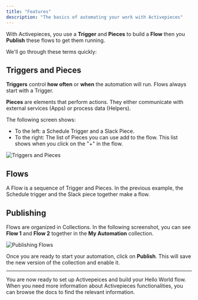 ```yaml
---
title: "Features"
description: "The basics of automating your work with Activepieces"
---
```


With Activepieces, you use a **Trigger** and **Pieces** to build a **Flow** then you **Publish** these flows to get them running.

We'll go through these terms quickly:

## Triggers and Pieces

**Triggers** control **how often** or **when** the automation will run. Flows always start with a Trigger.

**Pieces** are elements that perform actions. They either communicate with external services (Apps) or process data (Helpers).

The following screen shows:
- To the left: a Schedule Trigger and a Slack Piece.
- To the right: The list of Pieces you can use add to the flow. This list shows when you click on the "+" in the flow.

![Triggers and Pieces](/resources/screenshots/quickstart-trigger-pieces-terms.png)

## Flows

A Flow is a sequence of Trigger and Pieces. In the previous example, the Schedule trigger and the Slack piece together make a flow.

## Publishing

Flows are organized in Collections. In the following screenshot, you can see **Flow 1** and **Flow 2** together in the **My Automation** collection.

![Publishing Flows](/resources/screenshots/quickstart-publishing.png)

Once you are ready to start your automation, click on **Publish**. This will save the new version of the collection and enable it.

---

You are now ready to set up Activepeices and build your Hello World flow. When you need more information about Activepieces functionalities, you can browse the docs to find the relevant information.